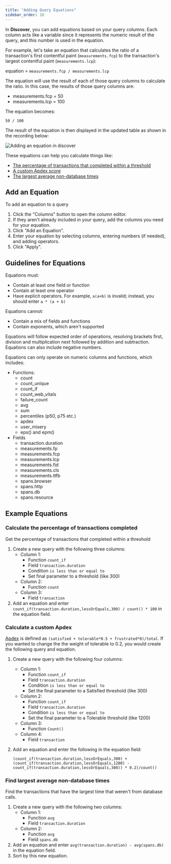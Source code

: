 ```yaml
---
title: "Adding Query Equations"
sidebar_order: 10
---
```


<Include name="feature-available-for-plan-trial-business.mdx" />

In **Discover**, you can add equations based on your query columns. Each column acts like a variable since it represents the numeric result of the query, and this number is used in the equation.

For example, let's take an equation that calculates the ratio of a transaction's first contentful paint (`measurements.fcp`) to the transaction's largest contentful paint (`measurements.lcp`):

equation = `measurements.fcp / measurements.lcp`

The equation will use the result of each of those query columns to calculate the ratio. In this case, the results of those query columns are:

- measurements.fcp = 50
- measurements.lcp = 100

The equation becomes:

`50 / 100`

The result of the equation is then displayed in the updated table as shown in the recording below:

![Adding an equation in discover](/product/discover-queries/query-builder/add_equation.gif)

These equations can help you calculate things like:

- [The percentage of transactions that completed within a threshold](#calculate-the-percentage-of-transactions-completed)
- [A custom Apdex score](#calculate-a-custom-apdex)
- [The largest average non-database times](#find-largest-average-non-database-times)

## Add an Equation

To add an equation to a query

1. Click the "Columns" button to open the column editor.
2. If they aren't already included in your query, add the columns you need for your equation.
3. Click "Add an Equation".
4. Enter your equation by selecting columns, entering numbers (if needed), and adding operators.
5. Click "Apply".

## Guidelines for Equations

Equations must:

- Contain at least one field or function
- Contain at least one operator
- Have explicit operators. For example, `a(a+b)` is invalid; instead, you should enter `a * (a + b)`

Equations cannot:

- Contain a mix of fields and functions
- Contain exponents, which aren't supported

Equations will follow expected order of operations, resolving brackets first, division and multiplication next followed by addition and subtraction. Equations can also include negative numbers.

Equations can only operate on numeric columns and functions, which includes:

- Functions:
  - count
  - count_unique
  - count_if
  - count_web_vitals
  - failure_count
  - avg
  - sum
  - percentiles (p50, p75 etc.)
  - apdex
  - user_misery
  - eps() and epm()
- Fields
  - transaction.duration
  - measurements.fp
  - measurements.fcp
  - measurements.lcp
  - measurements.fid
  - measurements.cls
  - measurements.ttfb
  - spans.browser
  - spans.http
  - spans.db
  - spans.resource

## Example Equations

### Calculate the percentage of transactions completed

Get the percentage of transactions that completed within a threshold

1. Create a new query with the following three columns:
   - Column 1:
     - Function `count_if`
     - Field `transaction.duration`
     - Condition `is less than or equal to`
     - Set final parameter to a threshold (like 300)
   - Column 2:
     - Function `count`
   - Column 3:
     - Field `transaction`
2. Add an equation and enter `count_if(transaction.duration,lessOrEquals,300) / count() * 100` in the equation field.

### Calculate a custom Apdex

[Apdex](/product/performance/metrics/#apdex) is defined as `(satisfied + tolerable*0.5 + frustrated*0)/total`. If you wanted to change the the weight of tolerable to 0.2, you would create the following query and equation.

1. Create a new query with the following four columns:
   - Column 1:
     - Function `count_if`
     - Field `transaction.duration`
     - Condition `is less than or equal to`
     - Set the final parameter to a Satisfied threshold (like 300)
   - Column 2:
     - Function `count_if`
     - Field `transaction.duration`
     - Condition `is less than or equal to`
     - Set the final parameter to a Tolerable threshold (like 1200)
   - Column 3:
     - Function `Count()`
   - Column 4:
     - Field `transaction`
2. Add an equation and enter the following in the equation field:

   `(count_if(transaction.duration,lessOrEquals,300) + (count_if(transaction.duration,lessOrEquals,1200) - count_if(transaction.duration,lessOrEquals,300)) * 0.2)/count()`

### Find largest average non-database times

Find the transactions that have the largest time that weren't from database calls.

1. Create a new query with the following two columns:
   - Column 1:
     - Function `avg`
     - Field `transaction.duration`
   - Column 2:
     - Function `avg`
     - Field `spans.db`
2. Add an equation and enter `avg(transaction.duration) - avg(spans.db)` in the equation field.
3. Sort by this new equation.
